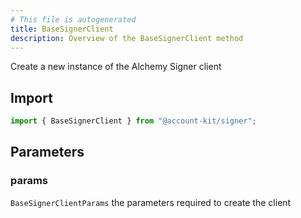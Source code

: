 ```yaml
---
# This file is autogenerated
title: BaseSignerClient
description: Overview of the BaseSignerClient method
---
```


Create a new instance of the Alchemy Signer client

## Import

```ts
import { BaseSignerClient } from "@account-kit/signer";
```

## Parameters

### params

`BaseSignerClientParams`
the parameters required to create the client
